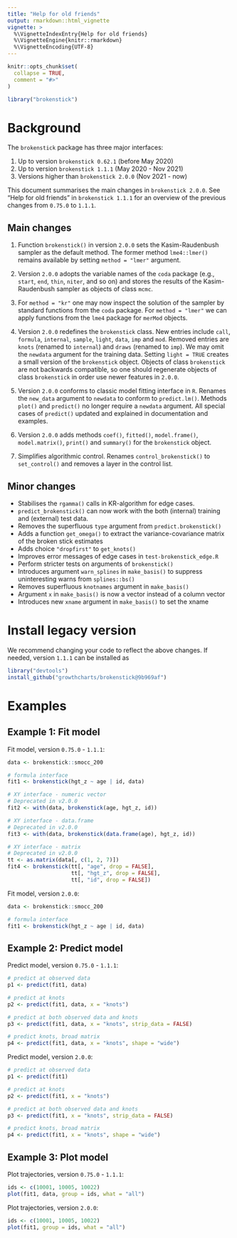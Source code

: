 ```yaml
---
title: "Help for old friends"
output: rmarkdown::html_vignette
vignette: >
  %\VignetteIndexEntry{Help for old friends}
  %\VignetteEngine{knitr::rmarkdown}
  %\VignetteEncoding{UTF-8}
---
```



```r
knitr::opts_chunk$set(
  collapse = TRUE,
  comment = "#>"
)
```

```r
library("brokenstick")
```

# Background

The `brokenstick` package has three major interfaces:

1. Up to version `brokenstick 0.62.1` (before May 2020) 
2. Up to version `brokenstick 1.1.1` (May 2020 - Nov 2021) 
3. Versions higher than `brokenstick 2.0.0` (Nov 2021 - now)

This document summarises the main changes in `brokenstick 2.0.0`. See "Help for old friends" in `brokenstick 1.1.1` for an overview of the previous changes from `0.75.0` to `1.1.1`.

## Main changes

1. Function `brokenstick()` in version `2.0.0` sets the Kasim-Raudenbush sampler as the default method. The former method `lme4::lmer()` remains available by setting `method = "lmer"` argument. 

2. Version `2.0.0` adopts the variable names of the `coda` package (e.g., `start`, `end`, `thin`, `niter`, and so on) and stores the results of the Kasim-Raudenbush sampler as objects of class `mcmc`. 

3. For `method = "kr"` one may now inspect the solution of the sampler by standard functions from the `coda` package. For `method = "lmer"` we can apply functions from the `lme4` package for `merMod` objects. 

4. Version `2.0.0` redefines the `brokenstick` class. New entries include `call`, `formula`, `internal`, `sample`, `light`, `data`, `imp` and `mod`. Removed entries are `knots` (renamed to `internal`) and `draws` (renamed to `imp`). We may omit the `newdata` argument for the training data. Setting `light = TRUE` creates a small version of the `brokenstick` object. Objects of class `brokenstick` are not backwards compatible, so one should regenerate objects of class `brokenstick` in order use newer features in `2.0.0`.

5. Version `2.0.0` conforms to classic model fitting interface in `R`. Renames the `new_data` argument to `newdata` to conform to `predict.lm()`. Methods `plot()` and `predict()` no longer require a `newdata` argument. All special cases of `predict()` updated and explained in documentation and examples.

6. Version `2.0.0` adds methods `coef()`, `fitted()`, `model.frame()`, `model.matrix()`, `print()` and `summary()` for the `brokenstick` object.

7. Simplifies algorithmic control. Renames `control_brokenstick()` to `set_control()` and removes a layer in the control list.

## Minor changes

- Stabilises the `rgamma()` calls in KR-algorithm for edge cases.
- `predict_brokenstick()` can now work with the both (internal) training and (external) test data. 
- Removes the superfluous `type` argument from `predict.brokenstick()`
- Adds a function `get_omega()` to extract the variance-covariance matrix of the broken stick estimates
- Adds choice `"dropfirst"` to `get_knots()`
- Improves error messages of edge cases in `test-brokenstick_edge.R`
- Perform stricter tests on arguments of `brokenstick()`
- Introduces argument `warn_splines` in `make_basis()` to suppress uninteresting warns from `splines::bs()`
- Removes superfluous `knotnames` argument in `make_basis()`
- Argument `x` in `make_basis()` is now a vector instead of a column vector
- Introduces new `xname` argument in `make_basis()` to set the xname


# Install legacy version

We recommend changing your code to reflect the above changes. If needed, version `1.1.1` can be installed as

```r
library("devtools")
install_github("growthcharts/brokenstick@9b969af")
```

# Examples

## Example 1: Fit model

Fit model, version `0.75.0` - `1.1.1`:

```r
data <- brokenstick::smocc_200

# formula interface
fit1 <- brokenstick(hgt_z ~ age | id, data)

# XY interface - numeric vector
# Deprecated in v2.0.0
fit2 <- with(data, brokenstick(age, hgt_z, id))

# XY interface - data.frame
# Deprecated in v2.0.0
fit3 <- with(data, brokenstick(data.frame(age), hgt_z, id))

# XY interface - matrix
# Deprecated in v2.0.0
tt <- as.matrix(data[, c(1, 2, 7)])
fit4 <- brokenstick(tt[, "age", drop = FALSE],
                    tt[, "hgt_z", drop = FALSE],
                    tt[, "id", drop = FALSE])
```

Fit model, version `2.0.0`:


```r
data <- brokenstick::smocc_200

# formula interface
fit1 <- brokenstick(hgt_z ~ age | id, data)
```


## Example 2: Predict model

Predict model, version `0.75.0` - `1.1.1`:

```r
# predict at observed data
p1 <- predict(fit1, data)

# predict at knots
p2 <- predict(fit1, data, x = "knots")

# predict at both observed data and knots
p3 <- predict(fit1, data, x = "knots", strip_data = FALSE)

# predict knots, broad matrix
p4 <- predict(fit1, data, x = "knots", shape = "wide")
```

Predict model, version `2.0.0`:

```r
# predict at observed data
p1 <- predict(fit1)

# predict at knots
p2 <- predict(fit1, x = "knots")

# predict at both observed data and knots
p3 <- predict(fit1, x = "knots", strip_data = FALSE)

# predict knots, broad matrix
p4 <- predict(fit1, x = "knots", shape = "wide")
```

## Example 3: Plot model

Plot trajectories, version `0.75.0` - `1.1.1`:

```r
ids <- c(10001, 10005, 10022)
plot(fit1, data, group = ids, what = "all")
```

Plot trajectories, version `2.0.0`:

```r
ids <- c(10001, 10005, 10022)
plot(fit1, group = ids, what = "all")
```

